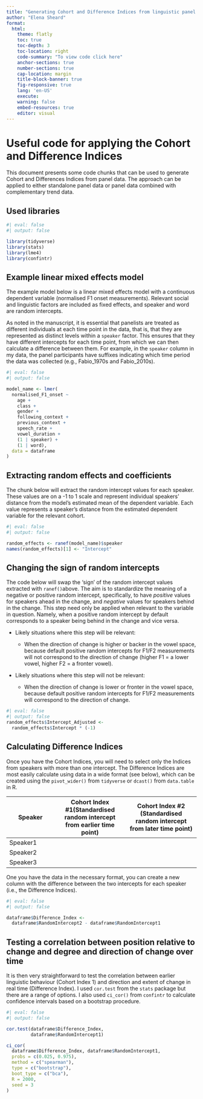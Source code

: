 ```yaml
---
title: "Generating Cohort and Difference Indices from linguistic panel data"
author: "Elena Sheard"
format: 
  html:
    theme: flatly
    toc: true
    toc-depth: 3
    toc-location: right
    code-summary: "To view code click here"
    anchor-sections: true
    number-sections: true
    cap-location: margin
    title-block-banner: true
    fig-responsive: true
    lang: 'en-US'
    execute:
    warning: false
    embed-resources: true
    editor: visual
---
```


# Useful code for applying the Cohort and Difference Indices

This document presents some code chunks that can be used to generate Cohort and Differences Indices from panel data. The approach can be applied to either standalone panel data or panel data combined with complementary trend data.

## Used libraries

```r
#| eval: false
#| output: false

library(tidyverse)
library(stats)
library(lme4)
library(confintr)
```

## Example linear mixed effects model

The example model below is a linear mixed effects model with a continuous dependent variable (normalised F1 onset measurements). Relevant social and linguistic factors are included as fixed effects, and speaker and word are random intercepts.

As noted in the manuscript, it is essential that panelists are treated as different individuals at each time point in the data, that is, that they are represented as distinct levels within a `speaker` factor. This ensures that they have different intercepts for each time point, from which we can then calculate a difference between them. For example, in the `speaker` column in my data, the panel participants have suffixes indicating which time period the data was collected (e.g., Fabio_1970s and Fabio_2010s).

```r
#| eval: false
#| output: false

model_name <- lmer(
  normalised_F1_onset ~
    age +
    class +
    gender +
    following_context +
    previous_context +
    speech_rate +
    vowel_duration +
    (1 | speaker) +
    (1 | word),
  data = dataframe
)
```

## Extracting random effects and coefficients

The chunk below will extract the random intercept values for each speaker. These values are on a -1 to 1 scale and represent individual speakers' distance from the model's estimated mean of the dependent variable. Each value represents a speaker's distance from the estimated dependent variable for the relevant cohort.

```r
#| eval: false
#| output: false

random_effects <- ranef(model_name)$speaker
names(random_effects)[1] <- "Intercept"
```

## Changing the sign of random intercepts

The code below will swap the 'sign' of the random intercept values extracted with `ranef()`above. The aim is to standardize the meaning of a negative or positive random intercept, specifically, to have *positive* values for speakers ahead in the change, and *negative* values for speakers behind in the change. This step need only be applied when relevant to the variable in question. Namely, when a positive random intercept by default corresponds to a speaker being behind in the change and vice versa.

-   Likely situations where this step will be relevant:

    -   When the direction of change is higher or backer in the vowel space, because default positive random intercepts for F1/F2 measurements will not correspond to the direction of change (higher F1 = a lower vowel, higher F2 = a fronter vowel).

-   Likely situations where this step will not be relevant:

    -   When the direction of change is lower or fronter in the vowel space, because default positive random intercepts for F1/F2 measurements will correspond to the direction of change.

```r
#| eval: false
#| output: false
random_effects$Intercept_Adjusted <-
  random_effects$Intercept * (-1)
```

## Calculating Difference Indices

Once you have the Cohort Indices, you will need to select only the Indices from speakers with more than one intercept. The Difference Indices are most easily calculate using data in a wide format (see below), which can be created using the `pivot_wider()` from `tidyverse` or `dcast()` from `data.table` in R.

| Speaker  | Cohort Index #1(Standardised random intercept from earlier time point) | Cohort Index #2 (Standardised random intercept from later time point) |
|------------------|---------------------------|---------------------------|
| Speaker1 |                                                                        |                                                                       |
| Speaker2 |                                                                        |                                                                       |
| Speaker3 |                                                                        |                                                                       |

One you have the data in the necessary format, you can create a new column with the difference between the two intercepts for each speaker (i.e., the Difference Indices).

```r
#| eval: false
#| output: false

dataframe$Difference_Index <-
  dataframe$RandomIntercept2 - dataframe$RandomIntercept1
```

## Testing a correlation between position relative to change and degree and direction of change over time

It is then very straightforward to test the correlation between earlier linguistic behaviour (Cohort Index 1) and direction and extent of change in real time (Difference Index). I used `cor.test` from the `stats` package but there are a range of options. I also used `ci_cor()` from `confintr` to calculate confidence intervals based on a bootstrap procedure.

```r
#| eval: false
#| output: false

cor.test(dataframe$Difference_Index, 
         dataframe$RandomIntercept1)

ci_cor(
  dataframe$Difference_Index, dataframe$RandomIntercept1,
  probs = c(0.025, 0.975),
  method = c("spearman"),
  type = c("bootstrap"),
  boot_type = c("bca"),
  R = 2000,
  seed = 3
)
```
